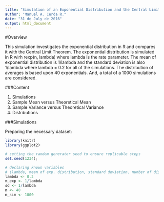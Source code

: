 ```yaml
---
title: "Simulation of an Exponential Distribution and the Central Limit Theorem"
author: "Manuel A. Cerda R."
date: "31 de July de 2016"
output: html_document
---
```


#Overview

This simulation investigates the exponential distribution in R and compares it with the Central Limit Theorem. The exponential distribution is simulated in R wirh rexp(n, lambda) where lambda is the rate parameter. The mean of exponential distribution is 1/lambda and the standard deviation is also 1/lambda where lambda = 0.2 for all of the simulations. The distribution of averages is based upon 40 exponentials. And, a total of a 1000 simulations are considered.


###Content

1. Simulations
2. Sample Mean versus Theoretical Mean
3. Sample Variance versus Theoretical Variance
4. Distributions


###Simulations

Preparing the necessary dataset:
```r
library(knitr)
library(ggplot2)

# setting the random generator seed to ensure replicable steps
set.seed(1234);

# declaring known variables 
# (lambda, mean of exp. distribution, standard deviation, number of distribution averages, simulations)
lambda <- 0.2
m_exp <- 1/lambda
sd <- 1/lambda
n <- 40
n_sim <- 1000
```